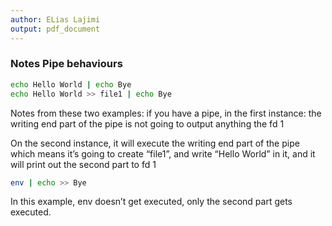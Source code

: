 ```yaml
---
author: ELias Lajimi
output: pdf_document
---
```



### Notes Pipe behaviours
```sh
echo Hello World | echo Bye
echo Hello World >> file1 | echo Bye
```
Notes from these two examples: 
if you have a pipe, in the first instance: the writing end part of the pipe
is not going to output anything the fd 1  

On the second instance, it will execute the writing end part of the pipe which
means it's going to create "file1", and write "Hello World" in it, and it will print out 
the second part to fd 1

```sh
env | echo >> Bye
```
In this example, env doesn't get executed, only the second part gets executed.
